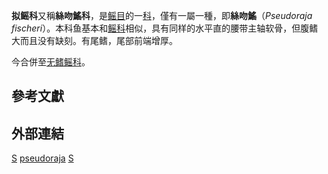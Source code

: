 {{Speciesbox
| taxon = Pseudoraja fischeri
| authority = ''''
}}

'''拟鳐科'''又稱'''絲吻鰩科'''，是[[鳐目|鳐目]]的一[[科|科]]，僅有一屬一種，即'''絲吻鰩'''（''Pseudoraja fischeri''）。本科鱼基本和[[鳐科|鳐科]]相似，具有同样的水平直的腰带主轴软骨，但腹鳍大而且没有缺刻。有尾鳍，尾部前端增厚。

今合併至[[无鳍鳐科|无鳍鳐科]]。

== 參考文獻 ==
{{reflist}}

== 外部連結 ==
{{Rajiformes-stub}}

{{DEFAULTSORT:Pseudoraja fischeri}}
{{taxonbar}}
[[Category:鰩目|S]]
[[Category:无鳍鳐科|pseudoraja]]
[[Category:1954年描述的魚類|S]]